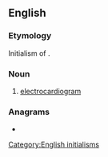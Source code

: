 ==English==

===Etymology===
Initialism of {{etyl|de|en}} {{m|de|Elektrokardiogramm|'''E'''lektro'''k'''ardio'''g'''ramm}}.

===Noun===
{{en-noun|?}}

# {{lb|en|cardiology}} [[electrocardiogram]]

===Anagrams===
* {{anagrams|en|a=egk|keg}}

[[Category:English initialisms]]
{{C|en|Electrocardiography}}